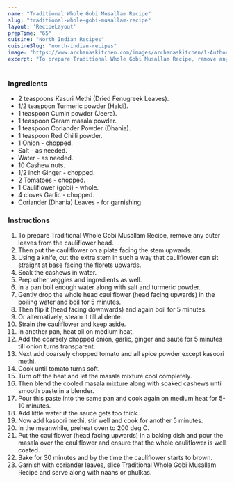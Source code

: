 ---
name: "Traditional Whole Gobi Musallam Recipe"
slug: "traditional-whole-gobi-musallam-recipe"
layout: 'RecipeLayout'
prepTime: "65"
cuisine: "North Indian Recipes"
cuisineSlug: "north-indian-recipes"
image: "https://www.archanaskitchen.com/images/archanaskitchen/1-Author/firsttimercook/Gobi_Musallam__Cauliflower_Musallam.jpg"
excerpt: "To prepare Traditional Whole Gobi Musallam Recipe, remove any outer leaves from the cauliflower head"
---

### Ingredients

- 2 teaspoons Kasuri Methi (Dried Fenugreek Leaves).
- 1/2 teaspoon Turmeric powder (Haldi).
- 1 teaspoon Cumin powder (Jeera).
- 1 teaspoon Garam masala powder.
- 1 teaspoon Coriander Powder (Dhania).
- 1 teaspoon Red Chilli powder.
- 1 Onion - chopped.
- Salt - as needed.
- Water - as needed.
- 10 Cashew nuts.
- 1/2 inch Ginger - chopped.
- 2 Tomatoes - chopped.
- 1 Cauliflower (gobi) - whole.
- 4 cloves Garlic - chopped.
- Coriander (Dhania) Leaves - for garnishing.

### Instructions

1. To prepare Traditional Whole Gobi Musallam Recipe, remove any outer leaves from the cauliflower head.
1. Then put the cauliflower on a plate facing the stem upwards.
1. Using a knife, cut the extra stem in such a way that cauliflower can sit straight at base facing the florets upwards.
1. Soak the cashews in water.
1. Prep other veggies and ingredients as well.
1. In a pan boil enough water along with salt and turmeric powder.
1. Gently drop the whole head cauliflower (head facing upwards) in the boiling water and boil for 5 minutes.
1. Then flip it (head facing downwards) and again boil for 5 minutes.
1. Or alternatively, steam it till al dente.
1. Strain the cauliflower and keep aside.
1. In another pan, heat oil on medium heat.
1. Add the coarsely chopped onion, garlic, ginger and sauté for 5 minutes till onion turns transparent.
1. Next add coarsely chopped tomato and all spice powder except kasoori methi.
1. Cook until tomato turns soft.
1. Turn off the heat and let the masala mixture cool completely.
1. Then blend the cooled masala mixture along with soaked cashews until smooth paste in a blender.
1. Pour this paste into the same pan and cook again on medium heat for 5-10 minutes.
1. Add little water if the sauce gets too thick.
1. Now add kasoori methi, stir well and cook for another 5 minutes.
1. In the meanwhile, preheat oven to 200 deg C.
1. Put the cauliflower (head facing upwards) in a baking dish and pour the masala over the cauliflower and ensure that the whole cauliflower is well coated.
1. Bake for 30 minutes and by the time the cauliflower starts to brown.
1. Garnish with coriander leaves, slice Traditional Whole Gobi Musallam Recipe and serve along with naans or phulkas.
